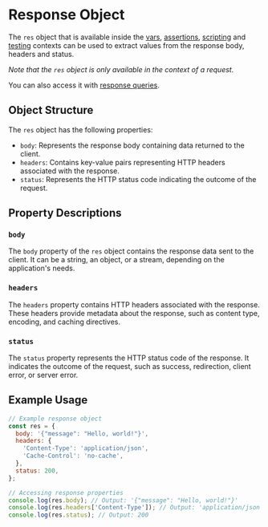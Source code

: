 # Response Object

The `res` object that is available inside the [vars](./vars), [assertions](/testing/assertions), [scripting](../getting-started) and [testing](/testing/introduction)
contexts can be used to extract values from the response body, headers and status.

*Note that the `res` object is only available in the context of a request.*

You can also access it with [response queries](./response-query).

## Object Structure

The `res` object has the following properties:

- `body`: Represents the response body containing data returned to the client.
- `headers`: Contains key-value pairs representing HTTP headers associated with the response.
- `status`: Represents the HTTP status code indicating the outcome of the request.

## Property Descriptions

### `body`

The `body` property of the `res` object contains the response data sent to the client. It can be a string, an object, or a stream, depending on the application's needs.

### `headers`

The `headers` property contains HTTP headers associated with the response. These headers provide metadata about the response, such as content type, encoding, and caching directives.

### `status`

The `status` property represents the HTTP status code of the response. It indicates the outcome of the request, such as success, redirection, client error, or server error.

## Example Usage

```javascript
// Example response object
const res = {
  body: '{"message": "Hello, world!"}',
  headers: {
    'Content-Type': 'application/json',
    'Cache-Control': 'no-cache',
  },
  status: 200,
};

// Accessing response properties
console.log(res.body); // Output: '{"message": "Hello, world!"}'
console.log(res.headers['Content-Type']); // Output: 'application/json'
console.log(res.status); // Output: 200
```







